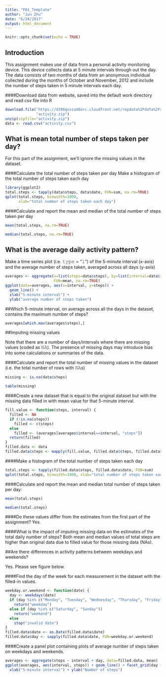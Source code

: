 ```yaml
---
title: "PA1_Template"
author: "Jun Zhu"
date: "6/24/2017"
output: html_document
---
```


```r
knitr::opts_chunk$set(echo = TRUE)
```

## Introduction
This assignment makes use of data from a personal activity monitoring device. This device collects data at 5 minute intervals through out the day. The data consists of two months of data from an anonymous individual collected during the months of October and November, 2012 and include the number of steps taken in 5 minute intervals each day.


####Download data from website, saved into the default work directory and read csv file into R

```r
download.file("https://d396qusza40orc.cloudfront.net/repdata%2Fdata%2Factivity.zip", 
              "activity.zip")
unzip(zipfile="activity.zip")
data <- read.csv("activity.csv")
```

## What is mean total number of steps taken per day?

For this part of the assignment, we'll ignore the missing values in the dataset.

####Calculate the total number of steps taken per day
Make a histogram of the total number of steps taken each day

```r
library(ggplot2)
total.steps <- tapply(data$steps, data$date, FUN=sum, na.rm=TRUE)
qplot(total.steps, binwidth=1000, 
      xlab="total number of steps taken each day")
```

####Calculate and report the mean and median of the total number of steps taken per day

```r
mean(total.steps, na.rm=TRUE)

median(total.steps, na.rm=TRUE)
```

## What is the average daily activity pattern?

Make a time series plot (i.e. 𝚝𝚢𝚙𝚎 = "𝚕") of the 5-minute interval (x-axis) and the average number of steps taken, averaged across all days (y-axis)

```r
averages <- aggregate(x=list(steps=data$steps), by=list(interval=data$interval),
                      FUN=mean, na.rm=TRUE)
ggplot(data=averages, aes(x=interval, y=steps)) +
  geom_line() +
  xlab("5-minute interval") +
  ylab("average number of steps taken")
```

##Which 5-minute interval, on average across all the days in the dataset, contains the maximum number of steps?

```r
averages[which.max(averages$steps),]
```

##Imputing missing values

Note that there are a number of days/intervals where there are missing values (coded as 𝙽𝙰). The presence of missing days may introduce bias into some calculations or summaries of the data.

####Calculate and report the total number of missing values in the dataset (i.e. the total number of rows with 𝙽𝙰s)

```r
missing <- is.na(data$steps)

table(missing)
```

####Create a new dataset that is equal to the original dataset but with the missing data filled in with mean value for that 5-minute interval.

```r
fill.value <- function(steps, interval) {
  filled <- NA
  if (!is.na(steps))
    filled <- c(steps)
  else
    filled <- (averages[averages$interval==interval, "steps"])
  return(filled)
}
filled.data <- data
filled.data$steps <- mapply(fill.value, filled.data$steps, filled.data$interval)
```

####Make a histogram of the total number of steps taken each day 

```r
total.steps <- tapply(filled.data$steps, filled.data$date, FUN=sum)
qplot(total.steps, binwidth=1000, xlab="total number of steps taken each day")
```

####Calculate and report the mean and median total number of steps taken per day:
```r
mean(total.steps)

median(total.steps)
```

####Do these values differ from the estimates from the first part of the assignment? 
Yes.

####What is the impact of imputing missing data on the estimates of the total daily number of steps?
Both mean and median values of total steps are higher than original data due to filled value for those missing data (NAs). 


##Are there differences in activity patterns between weekdays and weekends?

Yes. Please see figure below.

####Find the day of the week for each measurement in the dataset with the filled-in values.

```r
weekday.or.weekend <- function(date) {
  day <- weekdays(date)
  if (day %in% c("Monday", "Tuesday", "Wednesday", "Thursday", "Friday"))
    return("weekday")
  else if (day %in% c("Saturday", "Sunday"))
    return("weekend")
  else
    stop("invalid date")
}
filled.data$date <- as.Date(filled.data$date)
filled.data$day <- sapply(filled.data$date, FUN=weekday.or.weekend)
```

####Create a panel plot containing plots of average number of steps taken on weekdays and weekends.

```r
averages <- aggregate(steps ~ interval + day, data=filled.data, mean)
ggplot(averages, aes(interval, steps)) + geom_line() + facet_grid(day ~ .) +
  xlab("5-minute interval") + ylab("Number of steps")
```


